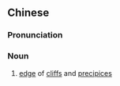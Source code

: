 {{also|崖边}}
==Chinese==
{{zh-forms|s=崖边}}

===Pronunciation===
{{zh-pron
|m=崖biān
|cat=n
}}

===Noun===
{{zh-noun}}

# [[edge]] of [[cliff]]s and [[precipice]]s